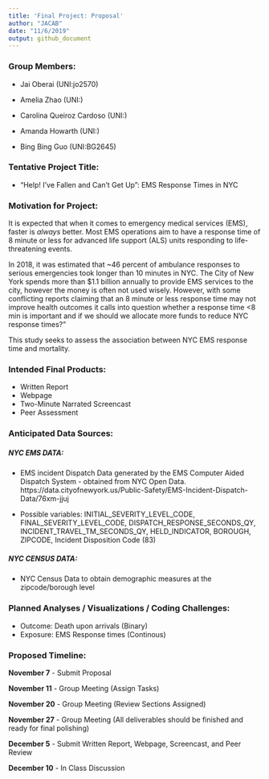 ```yaml
---
title: 'Final Project: Proposal'
author: "JACAB"
date: "11/6/2019"
output: github_document
---
```


### Group Members: 

* Jai Oberai (UNI:jo2570)

* Amelia Zhao (UNI:)

* Carolina Queiroz Cardoso (UNI:)

* Amanda Howarth (UNI:)

* Bing Bing Guo (UNI:BG2645)

### Tentative Project Title: 

* "Help! I've Fallen and Can't Get Up": EMS Response Times in NYC

### Motivation for Project: 

It is expected that when it comes to emergency medical services (EMS), faster is *always* better. Most EMS operations aim to have a response time of 8 minute or less for advanced life support (ALS) units responding to life-threatening events. 

In 2018, it was estimated that ~46 percent of ambulance responses to serious emergencies took longer than 10 minutes in NYC.  The City of New York spends more than $1.1 billion annually to provide EMS services to the city, however the money is often not used wisely. However, with some conflicting reports claiming that an 8 minute or less response time may not improve health outcomes it calls into question whether a response time <8 min is important and if we should we allocate more funds to reduce NYC response times?" 

This study seeks to assess the association between NYC EMS response time and mortality. 

### Intended Final Products: 
* Written Report 
* Webpage 
* Two-Minute Narrated Screencast
* Peer Assessment 

### Anticipated Data Sources: 
##### NYC EMS DATA: 
* EMS incident Dispatch Data generated by the EMS Computer Aided Dispatch System - obtained from NYC Open Data. 
https://data.cityofnewyork.us/Public-Safety/EMS-Incident-Dispatch-Data/76xm-jjuj

* Possible variables: INITIAL_SEVERITY_LEVEL_CODE, FINAL_SEVERITY_LEVEL_CODE, DISPATCH_RESPONSE_SECONDS_QY, INCIDENT_TRAVEL_TM_SECONDS_QY, HELD_INDICATOR, BOROUGH, ZIPCODE, Incident Disposition Code (83)  

##### NYC CENSUS DATA: 
* NYC Census Data to obtain demographic measures at the zipcode/borough level 


### Planned Analyses / Visualizations / Coding Challenges: 
* Outcome: Death upon arrivals (Binary)
* Exposure: EMS Response times (Continous)

### Proposed Timeline: 
**November 7** - Submit Proposal </p>
**November 11** - Group Meeting (Assign Tasks) </p>
**November 20** - Group Meeting (Review Sections Assigned) </p>
**November 27** - Group Meeting (All deliverables should be finished and ready for final polishing) </p>
**December 5** - Submit Written Report, Webpage, Screencast, and Peer Review </p>
**December 10** - In Class Discussion </p>

